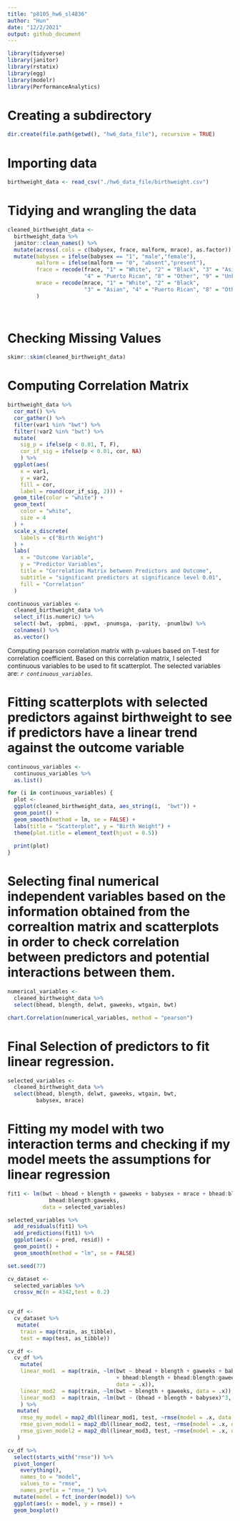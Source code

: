 ```yaml
---
title: "p8105_hw6_sl4836"
author: "Hun"
date: "12/2/2021"
output: github_document
---
```


```r
library(tidyverse)
library(janitor)
library(rstatix)
library(egg)
library(modelr)
library(PerformanceAnalytics)
```


# Creating a subdirectory
```r
dir.create(file.path(getwd(), "hw6_data_file"), recursive = TRUE)
```

# Importing data
```r
birthweight_data <- read_csv("./hw6_data_file/birthweight.csv")
```

# Tidying and wrangling the data
```r
cleaned_birthweight_data <-
  birthweight_data %>% 
  janitor::clean_names() %>%
  mutate(across(.cols = c(babysex, frace, malform, mrace), as.factor)) %>%
  mutate(babysex = ifelse(babysex == "1", "male","female"),
         malform = ifelse(malform == "0", "absent","present"),
         frace = recode(frace, "1" = "White", "2" = "Black", "3" = "Asian", 
                        "4" = "Puerto Rican", "8" = "Other", "9" = "Unknown"),
         mrace = recode(mrace, "1" = "White", "2" = "Black", 
                        "3" = "Asian", "4" = "Puerto Rican", "8" = "Other")
         )
  
  
```

# Checking Missing Values
```r
skimr::skim(cleaned_birthweight_data)
```

# Computing Correlation Matrix
```r
birthweight_data %>% 
  cor_mat() %>%
  cor_gather() %>%
  filter(var1 %in% "bwt") %>%
  filter(!var2 %in% "bwt") %>%
  mutate(
    sig_p = ifelse(p < 0.01, T, F),
    cor_if_sig = ifelse(p < 0.01, cor, NA)
    ) %>% 
  ggplot(aes(
    x = var1, 
    y = var2, 
    fill = cor,
    label = round(cor_if_sig, 2))) + 
  geom_tile(color = "white") +   
  geom_text(
    color = "white",
    size = 4
  ) + 
  scale_x_discrete(
    labels = c("Birth Weight")
  ) + 
  labs(
    x = "Outcome Variable",
    y = "Predictor Variables",
    title = "Correlation Matrix between Predictors and Outcome",
    subtitle = "significant predictors at significance level 0.01",
    fill = "Correlation"
  )

continuous_variables <-  
  cleaned_birthweight_data %>%
  select_if(is.numeric) %>%
  select(-bwt, -ppbmi, -ppwt, -pnumsga, -parity, -pnumlbw) %>%
  colnames() %>% 
  as.vector()
```

Computing pearson correlation matrix with p-values based on T-test for correlation coefficient. Based on this correlation matrix, I selected continuous variables to be used to fit scatterplot. The selected variables are: *`r continuous_variables`.*


# Fitting scatterplots with selected predictors against birthweight to see if predictors have a linear trend against the outcome variable
```r
continuous_variables <- 
  continuous_variables %>%
  as.list()

for (i in continuous_variables) {
  plot <-
  ggplot(cleaned_birthweight_data, aes_string(i,  "bwt")) + 
  geom_point() +
  geom_smooth(method = lm, se = FALSE) +
  labs(title = "Scatterplot", y = "Birth Weight") +
  theme(plot.title = element_text(hjust = 0.5))
  
  print(plot) 
}
```

# Selecting final numerical independent variables based on the information obtained from the correaltion matrix and scatterplots in order to check correlation between predictors and potential interactions between them. 
```r
numerical_variables <-
  cleaned_birthweight_data %>%
  select(bhead, blength, delwt, gaweeks, wtgain, bwt)

chart.Correlation(numerical_variables, method = "pearson")
```


# Final Selection of predictors to fit linear regression.
```r
selected_variables <-
  cleaned_birthweight_data %>%
  select(bhead, blength, delwt, gaweeks, wtgain, bwt, 
         babysex, mrace)
```


# Fitting my model with two interaction terms and checking if my model meets the assumptions for linear regression
```r
fit1 <- lm(bwt ~ bhead + blength + gaweeks + babysex + mrace + bhead:blength +
             bhead:blength:gaweeks, 
           data = selected_variables)
```


```r
selected_variables %>%
  add_residuals(fit1) %>%
  add_predictions(fit1) %>%
  ggplot(aes(x = pred, resid)) +
  geom_point() +
  geom_smooth(method = "lm", se = FALSE)

```


```r
set.seed(77)

cv_dataset <-
  selected_variables %>% 
  crossv_mc(n = 4342,test = 0.2)
  
```


```r
cv_df <- 
  cv_dataset %>%
   mutate(
    train = map(train, as_tibble),
    test = map(test, as_tibble))
```


```r
cv_df <-
  cv_df %>%
    mutate(
    linear_mod1  = map(train, ~lm(bwt ~ bhead + blength + gaweeks + babysex + mrace 
                                  + bhead:blength + bhead:blength:gaweeks, 
                                  data = .x)),
    linear_mod2  = map(train, ~lm(bwt ~ blength + gaweeks, data = .x)),
    linear_mod3  = map(train, ~lm(bwt ~ (bhead + blength + babysex)^3, data = .x))
    ) %>%
   mutate(
    rmse_my_model = map2_dbl(linear_mod1, test, ~rmse(model = .x, data = .y)),
    rmse_given_model1 = map2_dbl(linear_mod2, test, ~rmse(model = .x, data = .y)),
    rmse_given_model2 = map2_dbl(linear_mod3, test, ~rmse(model = .x, data = .y))
   )
```



```r
cv_df %>% 
  select(starts_with("rmse")) %>% 
  pivot_longer(
    everything(),
    names_to = "model", 
    values_to = "rmse",
    names_prefix = "rmse_") %>% 
  mutate(model = fct_inorder(model)) %>% 
  ggplot(aes(x = model, y = rmse)) + 
  geom_boxplot() 
```




